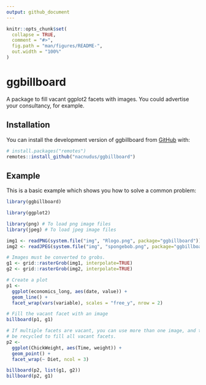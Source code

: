 ```yaml
---
output: github_document
---
```


<!-- README.md is generated from README.Rmd. Please edit that file -->

```r
knitr::opts_chunk$set(
  collapse = TRUE,
  comment = "#>",
  fig.path = "man/figures/README-",
  out.width = "100%"
)
```

# ggbillboard

<!-- badges: start -->
<!-- badges: end -->

A package to fill vacant ggplot2 facets with images.  You could advertise your
consultancy, for example.

## Installation

You can install the development version of ggbillboard from [GitHub](https://github.com/nacnudus/ggbillboard) with:

``` r
# install.packages("remotes")
remotes::install_github("nacnudus/ggbillboard")
```

## Example

This is a basic example which shows you how to solve a common problem:

```r
library(ggbillboard)

library(ggplot2)

library(png) # To load png image files
library(jpeg) # To load jpeg image files

img1 <- readPNG(system.file("img", "Rlogo.png", package="ggbillboard"))
img2 <- readJPEG(system.file("img", "spongebob.png", package="ggbillboard"))

# Images must be converted to grobs.
g1 <- grid::rasterGrob(img1, interpolate=TRUE)
g2 <- grid::rasterGrob(img2, interpolate=TRUE)

# Create a plot
p1 <-
  ggplot(economics_long, aes(date, value)) +
  geom_line() +
  facet_wrap(vars(variable), scales = "free_y", nrow = 2)

# Fill the vacant facet with an image
billboard(p1, g1)

# If multiple facets are vacant, you can use more than one image, and they will
# be recycled to fill all vacant facets.
p2 <-
  ggplot(ChickWeight, aes(Time, weight)) +
  geom_point() +
  facet_wrap(~ Diet, ncol = 3)

billboard(p2, list(g1, g2))
billboard(p2, g1)
```
